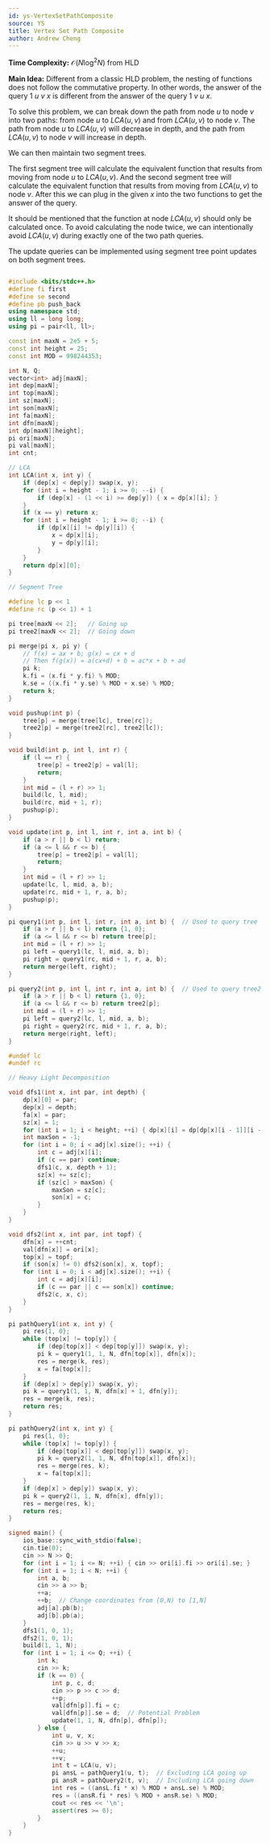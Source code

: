 ```yaml
---
id: ys-VertexSetPathComposite
source: YS
title: Vertex Set Path Composite
author: Andrew Cheng
---
```


**Time Complexity:** $\mathcal{O}(N \log^2 N)$ from HLD

**Main Idea:**
Different from a classic HLD problem, the nesting of functions does not follow the commutative property.
In other words, the answer of the query $1$ $u$ $v$ $x$ is different from the answer of the query $1$ $v$ $u$ $x$.

To solve this problem, we can break down the path from node $u$ to node $v$ into two paths: from node $u$ to $LCA(u,v)$ and from $LCA(u,v)$ to node $v$.
The path from node $u$ to $LCA(u,v)$ will decrease in depth, and the path from $LCA(u,v)$ to node $v$ will increase in depth.

We can then maintain two segment trees.

The first segment tree will calculate the equivalent function that results from moving from node $u$ to $LCA(u,v)$. And the second segment tree
will calculate the equivalent function that results from moving from $LCA(u,v)$ to node $v$. After this we can plug in the given $x$ into the two
functions to get the answer of the query.

It should be mentioned that the function at node $LCA(u,v)$ should only be calculated once. To avoid calculating the node twice, we can intentionally avoid $LCA(u,v)$ during
exactly one of the two path queries.

The update queries can be implemented using segment tree point updates on both segment trees.

<LanguageSection>
<CPPSection>

```cpp

#include <bits/stdc++.h>
#define fi first
#define se second
#define pb push_back
using namespace std;
using ll = long long;
using pi = pair<ll, ll>;

const int maxN = 2e5 + 5;
const int height = 25;
const int MOD = 998244353;

int N, Q;
vector<int> adj[maxN];
int dep[maxN];
int top[maxN];
int sz[maxN];
int son[maxN];
int fa[maxN];
int dfn[maxN];
int dp[maxN][height];
pi ori[maxN];
pi val[maxN];
int cnt;

// LCA
int LCA(int x, int y) {
	if (dep[x] < dep[y]) swap(x, y);
	for (int i = height - 1; i >= 0; --i) {
		if (dep[x] - (1 << i) >= dep[y]) { x = dp[x][i]; }
	}
	if (x == y) return x;
	for (int i = height - 1; i >= 0; --i) {
		if (dp[x][i] != dp[y][i]) {
			x = dp[x][i];
			y = dp[y][i];
		}
	}
	return dp[x][0];
}

// Segment Tree

#define lc p << 1
#define rc (p << 1) + 1

pi tree[maxN << 2];   // Going up
pi tree2[maxN << 2];  // Going down

pi merge(pi x, pi y) {
	// f(x) = ax + b; g(x) = cx + d
	// Then f(g(x)) = a(cx+d) + b = ac*x + b + ad
	pi k;
	k.fi = (x.fi * y.fi) % MOD;
	k.se = ((x.fi * y.se) % MOD + x.se) % MOD;
	return k;
}

void pushup(int p) {
	tree[p] = merge(tree[lc], tree[rc]);
	tree2[p] = merge(tree2[rc], tree2[lc]);
}

void build(int p, int l, int r) {
	if (l == r) {
		tree[p] = tree2[p] = val[l];
		return;
	}
	int mid = (l + r) >> 1;
	build(lc, l, mid);
	build(rc, mid + 1, r);
	pushup(p);
}

void update(int p, int l, int r, int a, int b) {
	if (a > r || b < l) return;
	if (a <= l && r <= b) {
		tree[p] = tree2[p] = val[l];
		return;
	}
	int mid = (l + r) >> 1;
	update(lc, l, mid, a, b);
	update(rc, mid + 1, r, a, b);
	pushup(p);
}

pi query1(int p, int l, int r, int a, int b) {  // Used to query tree
	if (a > r || b < l) return {1, 0};
	if (a <= l && r <= b) return tree[p];
	int mid = (l + r) >> 1;
	pi left = query1(lc, l, mid, a, b);
	pi right = query1(rc, mid + 1, r, a, b);
	return merge(left, right);
}

pi query2(int p, int l, int r, int a, int b) {  // Used to query tree2
	if (a > r || b < l) return {1, 0};
	if (a <= l && r <= b) return tree2[p];
	int mid = (l + r) >> 1;
	pi left = query2(lc, l, mid, a, b);
	pi right = query2(rc, mid + 1, r, a, b);
	return merge(right, left);
}

#undef lc
#undef rc

// Heavy Light Decomposition

void dfs1(int x, int par, int depth) {
	dp[x][0] = par;
	dep[x] = depth;
	fa[x] = par;
	sz[x] = 1;
	for (int i = 1; i < height; ++i) { dp[x][i] = dp[dp[x][i - 1]][i - 1]; }
	int maxSon = -1;
	for (int i = 0; i < adj[x].size(); ++i) {
		int c = adj[x][i];
		if (c == par) continue;
		dfs1(c, x, depth + 1);
		sz[x] += sz[c];
		if (sz[c] > maxSon) {
			maxSon = sz[c];
			son[x] = c;
		}
	}
}

void dfs2(int x, int par, int topf) {
	dfn[x] = ++cnt;
	val[dfn[x]] = ori[x];
	top[x] = topf;
	if (son[x] != 0) dfs2(son[x], x, topf);
	for (int i = 0; i < adj[x].size(); ++i) {
		int c = adj[x][i];
		if (c == par || c == son[x]) continue;
		dfs2(c, x, c);
	}
}

pi pathQuery1(int x, int y) {
	pi res{1, 0};
	while (top[x] != top[y]) {
		if (dep[top[x]] < dep[top[y]]) swap(x, y);
		pi k = query1(1, 1, N, dfn[top[x]], dfn[x]);
		res = merge(k, res);
		x = fa[top[x]];
	}
	if (dep[x] > dep[y]) swap(x, y);
	pi k = query1(1, 1, N, dfn[x] + 1, dfn[y]);
	res = merge(k, res);
	return res;
}

pi pathQuery2(int x, int y) {
	pi res{1, 0};
	while (top[x] != top[y]) {
		if (dep[top[x]] < dep[top[y]]) swap(x, y);
		pi k = query2(1, 1, N, dfn[top[x]], dfn[x]);
		res = merge(res, k);
		x = fa[top[x]];
	}
	if (dep[x] > dep[y]) swap(x, y);
	pi k = query2(1, 1, N, dfn[x], dfn[y]);
	res = merge(res, k);
	return res;
}

signed main() {
	ios_base::sync_with_stdio(false);
	cin.tie(0);
	cin >> N >> Q;
	for (int i = 1; i <= N; ++i) { cin >> ori[i].fi >> ori[i].se; }
	for (int i = 1; i < N; ++i) {
		int a, b;
		cin >> a >> b;
		++a;
		++b;  // Change coordinates from [0,N) to [1,N]
		adj[a].pb(b);
		adj[b].pb(a);
	}
	dfs1(1, 0, 1);
	dfs2(1, 0, 1);
	build(1, 1, N);
	for (int i = 1; i <= Q; ++i) {
		int k;
		cin >> k;
		if (k == 0) {
			int p, c, d;
			cin >> p >> c >> d;
			++p;
			val[dfn[p]].fi = c;
			val[dfn[p]].se = d;  // Potential Problem
			update(1, 1, N, dfn[p], dfn[p]);
		} else {
			int u, v, x;
			cin >> u >> v >> x;
			++u;
			++v;
			int t = LCA(u, v);
			pi ansL = pathQuery1(u, t);  // Excluding LCA going up
			pi ansR = pathQuery2(t, v);  // Including LCA going down
			int res = ((ansL.fi * x) % MOD + ansL.se) % MOD;
			res = ((ansR.fi * res) % MOD + ansR.se) % MOD;
			cout << res << '\n';
			assert(res >= 0);
		}
	}
}
```

</CPPSection>
</LanguageSection>

